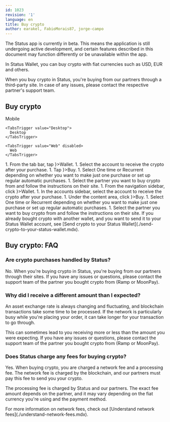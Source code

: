 ```yaml
---
id: 1023
revision: '1'
language: en
title: Buy crypto
author: earakel, FabioMorais87, jorge-campo
---
```


<Admonition type="beta" status="Status app is currently in beta stage">
  The Status app is currently in beta. This means the application is still undergoing active development, and certain features described in this document may function differently or be unavailable within the app.
</Admonition>

In Status Wallet, you can buy crypto with fiat currencies such as USD, EUR and others.

<Admonition type="info">
  When you buy crypto in Status, you're buying from our partners through a third-party site. In case of any issues, please contact the respective partner's support team.
</Admonition>

## Buy crypto

<Tabs defaultValue="Mobile">
  <TabsList size={32}>
    <TabsTrigger value="Mobile">
      Mobile
    </TabsTrigger>

    <TabsTrigger value="Desktop">
      Desktop
    </TabsTrigger>

    <TabsTrigger value="Web" disabled>
      Web
    </TabsTrigger>
  </TabsList>

  <TabsContent value="Mobile">
    1. From the tab bar, tap <ContextTag icon={<WalletIcon />}>Wallet</ContextTag>.
    1. Select the account to receive the crypto after your purchase.
    1. Tap <ContextTag icon={<AddIcon />}>Buy</ContextTag>.
    1. Select <ContextTag>One time</ContextTag> or <ContextTag>Recurrent</ContextTag> depending on whether you want to make just one purchase or set up regular automatic purchases.
    1. Select the partner you want to buy crypto from and follow the instructions on their site.
  </TabsContent>

  <TabsContent value="Desktop">
    1. From the navigation sidebar, click <ContextTag icon={<WalletDesktopIcon />}>Wallet</ContextTag>.
    1. In the accounts sidebar, select the account to receive the crypto after your purchase.
    1. Under the content area, click <ContextTag icon={<TokenDesktopIcon />}>Buy</ContextTag>.
    1. Select <ContextTag>One time</ContextTag> or <ContextTag>Recurrent</ContextTag> depending on whether you want to make just one purchase or set up regular automatic purchases.
    1. Select the partner you want to buy crypto from and follow the instructions on their site.
  </TabsContent>
</Tabs>

<Admonition type="tip">
  If you already bought crypto with another wallet, and you want to send it to your Status Wallet account, see [Send crypto to your Status Wallet](./send-crypto-to-your-status-wallet.mdx).
</Admonition>

## Buy crypto: FAQ

### Are crypto purchases handled by Status?

No. When you're buying crypto in Status, you're buying from our partners through their sites. If you have any issues or questions, please contact the support team of the partner you bought crypto from (Ramp or MoonPay).

### Why did I receive a different amount than I expected?

An asset exchange rate is always changing and fluctuating, and blockchain transactions take some time to be processed. If the network is particularly busy while you're placing your order, it can take longer for your transaction to go through.

This can sometimes lead to you receiving more or less than the amount you were expecting. If you have any issues or questions, please contact the support team of the partner you bought crypto from (Ramp or MoonPay).

### Does Status charge any fees for buying crypto?

Yes. When buying crypto, you are charged a network fee and a processing fee. The network fee is charged by the blockchain, and our partners must pay this fee to send you your crypto.

The processing fee is charged by Status and our partners. The exact fee amount depends on the partner, and it may vary depending on the fiat currency you're using and the payment method.

<Admonition type="info">
  For more information on network fees, check out [Understand network fees](./understand-network-fees.mdx).
</Admonition>
